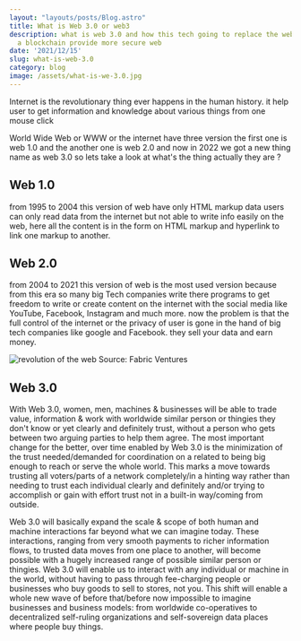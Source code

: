 ```yaml
---
layout: "layouts/posts/Blog.astro"
title: What is Web 3.0 or web3
description: what is web 3.0 and how this tech going to replace the web2.0. how
  a blockchain provide more secure web
date: '2021/12/15'
slug: what-is-web-3.0
category: blog
image: /assets/what-is-we-3.0.jpg
---
```



Internet is the revolutionary thing ever happens in the human history. it help user to get information and knowledge about various things from one mouse click

World Wide Web or WWW or the internet have three version the first one is web 1.0 and the another one is web 2.0 and now in 2022 we got a new thing name as web 3.0 so lets take a look at what's the thing actually they are ?

## Web 1.0

from 1995 to 2004 this version of web have only HTML markup data users can only read data from the internet but not able to write info easily on the web, here all the content is in the form on HTML markup and hyperlink to link one markup to another.

## Web 2.0

from 2004 to 2021 this version of web is the most used version because from this era so many big Tech companies write there programs to get freedom to write or create content on the internet with the social media like YouTube, Facebook, Instagram and much more. now the problem is that the full control of the internet or the privacy of user is gone in the hand of big tech companies like google and Facebook. they sell your data and earn money.

![revolution of the web](./revelotution.jpeg)
Source: Fabric Ventures

## Web 3.0

With Web 3.0, women, men, machines & businesses will be able to trade value, information & work with worldwide similar person or thingies they don't know or yet clearly and definitely trust, without a person who gets between two arguing parties to help them agree. The most important change for the better, over time enabled by Web 3.0 is the minimization of the trust needed/demanded for coordination on a related to being big enough to reach or serve the whole world. This marks a move towards trusting all voters/parts of a network completely/in a hinting way rather than needing to trust each individual clearly and definitely and/or trying to accomplish or gain with effort trust not in a built-in way/coming from outside.

Web 3.0 will basically expand the scale & scope of both human and machine interactions far beyond what we can imagine today. These interactions, ranging from very smooth payments to richer information flows, to trusted data moves from one place to another, will become possible with a hugely increased range of possible similar person or thingies. Web 3.0 will enable us to interact with any individual or machine in the world, without having to pass through fee-charging people or businesses who buy goods to sell to stores, not you. This shift will enable a whole new wave of before that/before now impossible to imagine businesses and business models: from worldwide co-operatives to decentralized self-ruling organizations and self-sovereign data places where people buy things.

